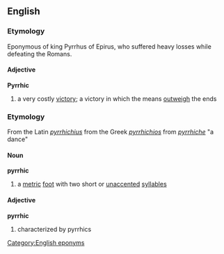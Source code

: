 ==English==
=== Etymology ===
Eponymous of king Pyrrhus of Epirus, who suffered heavy losses while defeating the Romans.

==== Adjective ====
'''Pyrrhic'''
# a very costly [[victory]]; a victory in which the means [[outweigh]] the ends

=== Etymology ===
From the Latin ''[[pyrrhichius]]'' from the Greek ''[[pyrrhichios]]'' from ''[[pyrrhiche]]'' "a dance"
==== Noun ====
'''pyrrhic'''
# a [[metric]] [[foot]] with two short or [[unaccented]] [[syllables]]
==== Adjective ====
'''pyrrhic'''
# characterized by pyrrhics

[[Category:English eponyms]]